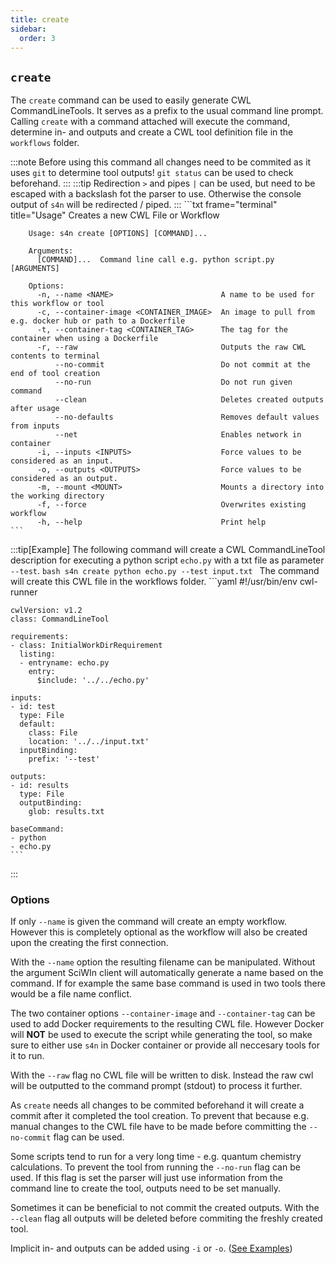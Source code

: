 ```yaml
--- 
title: create
sidebar:
  order: 3
---
```


## `create`
The `create` command can be used to easily generate CWL CommandLineTools. It serves as a prefix to the usual command line prompt. Calling `create` with a command attached will execute the command, determine in- and outputs and create a CWL tool definition file in the `workflows` folder. 

:::note
    Before using this command all changes need to be commited as it uses `git` to determine tool outputs!
    `git status` can be used to check beforehand.
:::
:::tip
    Redirection `>` and pipes `|` can be used, but need to be escaped with a backslash fot the parser to use. Otherwise the console output of `s4n` will be redirected / piped.
:::
    ```txt frame="terminal" title="Usage"
        Creates a new CWL File or Workflow

        Usage: s4n create [OPTIONS] [COMMAND]...

        Arguments:
          [COMMAND]...  Command line call e.g. python script.py [ARGUMENTS]

        Options:
          -n, --name <NAME>                        A name to be used for this workflow or tool
          -c, --container-image <CONTAINER_IMAGE>  An image to pull from e.g. docker hub or path to a Dockerfile
          -t, --container-tag <CONTAINER_TAG>      The tag for the container when using a Dockerfile
          -r, --raw                                Outputs the raw CWL contents to terminal
              --no-commit                          Do not commit at the end of tool creation
              --no-run                             Do not run given command
              --clean                              Deletes created outputs after usage
              --no-defaults                        Removes default values from inputs
              --net                                Enables network in container
          -i, --inputs <INPUTS>                    Force values to be considered as an input.
          -o, --outputs <OUTPUTS>                  Force values to be considered as an output.
          -m, --mount <MOUNT>                      Mounts a directory into the working directory
          -f, --force                              Overwrites existing workflow
          -h, --help                               Print help
    ```

:::tip[Example]
    The following command will create a CWL CommandLineTool description for executing a python script `echo.py` with a txt file as parameter `--test`.
    ```bash
    s4n create python echo.py --test input.txt
    ```
    The command will create this CWL file in the workflows folder.
    ```yaml
    #!/usr/bin/env cwl-runner

    cwlVersion: v1.2
    class: CommandLineTool

    requirements:
    - class: InitialWorkDirRequirement
      listing:
      - entryname: echo.py
        entry:
          $include: '../../echo.py'

    inputs:
    - id: test
      type: File
      default:
        class: File
        location: '../../input.txt'
      inputBinding:
        prefix: '--test'

    outputs:
    - id: results
      type: File
      outputBinding:
        glob: results.txt

    baseCommand:
    - python
    - echo.py
    ```
::: 
### Options
If only `--name` is given the command will create an empty workflow. However this is completely optional as the workflow will also be created upon the creating the first connection.

With the `--name` option the resulting filename can be manipulated. Without the argument SciWIn client will automatically generate a name based on the command. If for example the same base command is used in two tools there would be a file name conflict.

The two container options `--container-image` and `--container-tag` can be used to add Docker requirements to the resulting CWL file. However Docker will **NOT** be used to execute the script while generating the tool, so make sure to either use `s4n` in Docker container or provide all neccesary tools for it to run.

With the `--raw` flag no CWL file will be written to disk. Instead the raw cwl will be outputted to the command prompt (stdout) to process it further.

As `create` needs all changes to be commited beforehand it will create a commit after it completed the tool creation. To prevent that because e.g. manual changes to the CWL file have to be made before committing the `--no-commit` flag can be used.

Some scripts tend to run for a very long time - e.g. quantum chemistry calculations. To prevent the tool from running the `--no-run` flag can be used. If this flag is set the parser will just use information from the command line to create the tool, outputs need to be set manually.

Sometimes it can be beneficial to not commit the created outputs. With the `--clean` flag all outputs will be deleted before commiting the freshly created tool. 

Implicit in- and outputs can be added using `-i` or `-o`. ([See Examples](../examples/tool-creation.md#implicit-inputs-hardcoded-files))
